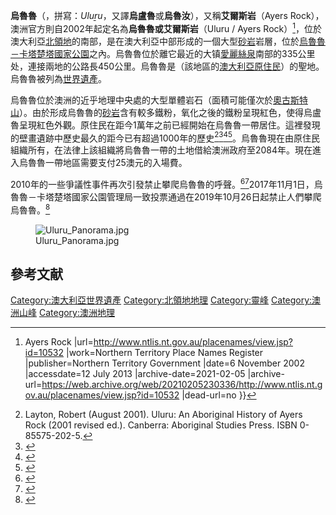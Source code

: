 {{Expand language|1=en|time=2021-04-19T08:38:38+00:00}}
{{Geobox|
<!-- *** Heading *** -->
| name = 烏魯魯
| native_name = Uluṟu
| other_name = 艾爾斯岩
| category =
<!-- *** Names *** -->
| etymology =
<!-- *** Image *** -->
| image = Uluru, helicopter view, cropped.jpg
| image_size = 265px
| image_caption = 乌卢鲁的[[空拍|空拍]]影像，攝於2008年5月
<!-- *** Country *** -->
| country = 澳大利亚
| state = 北领地
| region =
| district =
| municipality =
<!-- *** Family *** -->
| range =
<!-- *** Locations *** -->
| elevation = 863
| prominence = 348
| coordinates = {{coord|25|20|42|S|131|02|10|E|display=inline,title}}
| capital_coordinates = 
| mouth_coordinates = 
| geology = 長石砂岩
| orogeny = {{tsl|en|Petermann Orogeny|彼得曼造山运动|彼得曼}}
| period =
| biome =
| plant =
| animal =
<!-- *** Access *** -->
| public =
| access =
| ascent =
| ascent_date =
<!-- *** UNESCO etc. *** -->
| whs_name = Uluṟu-Kata Tjuṯa National Park
| whs_year = 1987
| whs_number = 447
| whs_region =
| whs_criteria = v,vi,vii,ix
<!-- *** Website *** -->
| website = [http://www.environment.gov.au/parks/uluru/ www.environment.gov.au/]
<!-- *** Wikimedia Commons *** -->
| commons = Uluru
<!-- *** Footnotes *** -->
| footnotes =
}}
'''烏魯魯'''（{{lang-en|Uluru}}，{{link-en|皮姜賈賈拉方言|Pitjantjatjara dialect}}拼寫：''Uluṟu''，又譯'''烏盧魯'''或'''烏魯汝'''），又稱'''艾爾斯岩'''（Ayers Rock），澳洲官方則自2002年起定名為'''烏魯魯或艾爾斯岩'''（Uluru / Ayers Rock）<ref>{{cite web |title=Place Names Register Extract: Uluru{{\}}Ayers Rock |url=http://www.ntlis.nt.gov.au/placenames/view.jsp?id=10532 |work=Northern Territory Place Names Register |publisher=Northern Territory Government |date=6 November 2002 |accessdate=12 July 2013 |archive-date=2021-02-05 |archive-url=https://web.archive.org/web/20210205230336/http://www.ntlis.nt.gov.au/placenames/view.jsp?id=10532 |dead-url=no }}</ref>，位於澳大利亞[[北領地|北領地]]的南部，是在澳大利亞中部形成的一個大型[[砂岩|砂岩]]岩層，位於[[烏魯汝－卡塔楚塔國家公園|烏魯魯－卡塔楚塔國家公園]]之內。烏魯魯位於離它最近的大镇[[愛麗絲泉|愛麗絲泉]]南部的335公里处，連接兩地的公路長450公里。烏魯魯是{{tsl|en|Anangu|阿南古人}}（該地區的[[澳大利亞原住民|澳大利亞原住民]]）的聖地。烏魯魯被列為[[世界遺產|世界遺產]]。

烏魯魯位於澳洲的近乎地理中央處的大型單體岩石（面積可能僅次於[[奧古斯特山|奧古斯特山]]）。由於形成烏魯魯的[[砂岩|砂岩]]含有較多鐵粉，氧化之後的鐵粉呈現紅色，使得烏盧魯呈現紅色外觀。原住民在距今1萬年之前已經開始在烏魯魯一帶居住。這裡發現的壁畫遺跡中歷史最久的距今已有超過1000年的歷史<ref>Layton, Robert (August 2001). Uluru: An Aboriginal History of Ayers Rock (2001 revised ed.). Canberra: Aboriginal Studies Press. ISBN 0-85575-202-5.</ref><ref>{{Cite web |url=http://www.environment.gov.au/node/33339 |title=存档副本 |access-date=2015-12-27 |archive-date=2021-03-29 |archive-url=https://web.archive.org/web/20210329042707/https://www.environment.gov.au/node/33339 |dead-url=no }}</ref><ref>{{Cite web |url=http://www.crystalinks.com/ayersrock.html |title=存档副本 |access-date=2015-12-27 |archive-date=2005-09-04 |archive-url=https://web.archive.org/web/20050904224127/http://www.crystalinks.com/ayersrock.html |dead-url=no }}</ref><ref>{{Cite web |url=http://www.parksaustralia.gov.au/uluru/people-place/amazing-facts.html |title=存档副本 |access-date=2015-12-27 |archive-date=2021-03-08 |archive-url=https://web.archive.org/web/20210308113827/https://parksaustralia.gov.au/uluru/people-place/amazing-facts.html |dead-url=no }}</ref>。烏魯魯現在由原住民組織所有，在法律上該組織將烏魯魯一帶的土地借給澳洲政府至2084年。現在進入烏魯魯一帶地區需要支付25澳元的入場費。

2010年的一些爭議性事件再次引發禁止攀爬烏魯魯的呼聲。<ref name="ntn100630">{{cite news |url=http://www.ntnews.com.au/article/2010/06/30/159961_ntnews.html |title=Rock rage rolls on |work=Northern Territory News |date=30 June 2010 |accessdate=28 February 2011 |archive-date=2012-08-29 |archive-url=https://web.archive.org/web/20120829182700/http://www.ntnews.com.au/article/2010/06/30/159961_ntnews.html |dead-url=no }}</ref><ref name="mail100628">{{cite news |url=http://www.dailymail.co.uk/news/worldnews/article-1290180/French-exotic-dancer-Miss-Alizee-Sery-angers-Aboriginals-stripping-Ayers-Rock.html |title=Stripper sparks fury among Aboriginals after YouTube exotic dance on sacred Ayers Rock |work=Daily Mail |first=Richard |last=Shears |date=28 June 2010 |accessdate=1 March 2011 |archive-date=2011-02-09 |archive-url=https://web.archive.org/web/20110209222638/http://www.dailymail.co.uk/news/worldnews/article-1290180/French-exotic-dancer-Miss-Alizee-Sery-angers-Aboriginals-stripping-Ayers-Rock.html |dead-url=no }}</ref>2017年11月1日，烏魯魯－卡塔楚塔國家公園管理局一致投票通過在2019年10月26日起禁止人們攀爬烏魯魯。<ref name="climbban">{{cite news |url=http://www.abc.net.au/news/2017-11-01/uluru-climbs-banned-after-unanimous-board-decision/9103512 |title=Uluru climbs banned from October 2019 after unanimous board decision to 'close the playground' |work=ABC News |first1=Georgia |last1=Hitch |first2=Nick |last2=Hose |date=1 November 2017 |accessdate=1 November 2017 |archive-date=2019-04-10 |archive-url=https://web.archive.org/web/20190410090230/https://www.abc.net.au/news/2017-11-01/uluru-climbs-banned-after-unanimous-board-decision/9103512 |dead-url=no }}</ref>

[[File:Uluru_Panorama.jpg|center]]

== 參考文献 ==
{{Reflist}}

{{DEFAULTSORT:Uluru}}
[[Category:澳大利亞世界遺產|Category:澳大利亞世界遺產]]
[[Category:北領地地理|Category:北領地地理]]
[[Category:靈峰|Category:靈峰]]
[[Category:澳洲山峰|Category:澳洲山峰]]
[[Category:澳洲地理|Category:澳洲地理]]